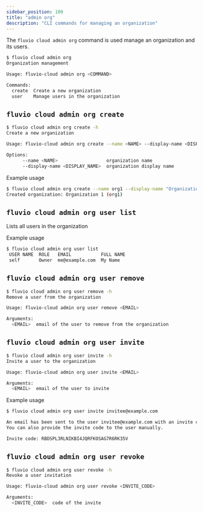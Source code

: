 ```yaml
---
sidebar_position: 100
title: "admin org"
description: "CLI commands for managing an organization"
---
```


The `fluvio cloud admin org` command is used manage an organization and its users.

```bash
$ fluvio cloud admin org
Organization management

Usage: fluvio-cloud admin org <COMMAND>

Commands:
  create  Create a new organization
  user    Manage users in the organization
```

## `fluvio cloud admin org create`
```bash
$ fluvio cloud admin org create -h
Create a new organization

Usage: fluvio-cloud admin org create --name <NAME> --display-name <DISPLAY_NAME>

Options:
      --name <NAME>                  organization name
      --display-name <DISPLAY_NAME>  organization display name
```

Example usage
```bash
$ fluvio cloud admin org create --name org1 --display-name "Organization 1"
Created organization: Organization 1 (org1)
```

## `fluvio cloud admin org user list`
Lists all users in the organization

Example usage
```bash
$ fluvio cloud admin org user list
 USER NAME  ROLE   EMAIL           FULL NAME
 self       Owner  me@example.com  My Name
```

## `fluvio cloud admin org user remove`
```bash
$ fluvio cloud admin org user remove -h
Remove a user from the organization

Usage: fluvio-cloud admin org user remove <EMAIL>

Arguments:
  <EMAIL>  email of the user to remove from the organization
```

## `fluvio cloud admin org user invite`
```bash
$ fluvio cloud admin org user invite -h
Invite a user to the organization

Usage: fluvio-cloud admin org user invite <EMAIL>

Arguments:
  <EMAIL>  email of the user to invite
```

Example usage
```bash
$ fluvio cloud admin org user invite invitee@example.com

An email has been sent to the user invitee@example.com with an invite code.
You can also provide the invite code to the user manually.

Invite code: RBDSPL3RLNIKBI4JQRFKOSAG7R6RK35V
```

## `fluvio cloud admin org user revoke`
```bash
$ fluvio cloud admin org user revoke -h
Revoke a user invitation

Usage: fluvio-cloud admin org user revoke <INVITE_CODE>

Arguments:
  <INVITE_CODE>  code of the invite
```
